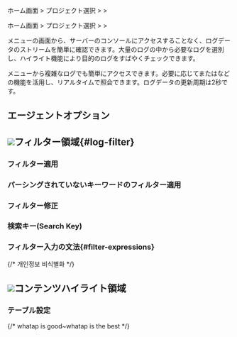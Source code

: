 
<Logroleview />

<Xclude product='aws-log'>

ホーム画面 &gt; プロジェクト選択 &gt; <Cmdname sid="side_log" className="uitext" /> &gt; <Cmdname sid="side_logTail" className="uitext" />

</Xclude>

<InDoc product='aws-log'>

ホーム画面 &gt; プロジェクト選択 &gt; <Cmdname sid="side_dashboard" className="uitext" /> &gt; <Cmdname sid="side_logTail" className="uitext" />

</InDoc>

<Cmdname sid="side_logTail" className="uitext" />メニューの画面から、サーバーのコンソールにアクセスすることなく、ログデータのストリームを簡単に確認できます。大量のログの中から必要なログを選別し、ハイライト機能により目的のログをすばやくチェックできます。

<ImgLang img='log-live-tail.png' desc='ライブテール'/>

<Cmdname sid="side_logTail" className="uitext" />メニューから複雑なログでも簡単にアクセスできます。必要に応じて<Cmdname sid="filter" className="uitext" />または<Cmdname sid="highlight" className="uitext" />などの機能を活用し、リアルタイムで照会できます。ログデータの更新周期は2秒です。<Loguimainterm />

<LogCl />

## エージェントオプション


<Logagentoption />

## ![](/img/number-01.png)フィルター領域{#log-filter}

### フィルター適用


<Logfilterapply2 />

### パーシングされていないキーワードのフィルター適用


<Logfilterapplynonparsing />

### フィルター修正


<Logfiltermodify />

### 検索キー(Search Key)


<Logfiltersearchkey />

### フィルター入力の文法{#filter-expressions}


<Logfilterexpressionssearchkey />


<Logfilterexpressionscommons />

{/* 개인정보 비식별화 */}

<LogDeIdentification />

## ![](/img/number-02.png)コンテンツハイライト領域


<Logcontentshighlight />

### テーブル設定


<Loguitablesetting />

{/* whatap is good~whatap is the best */}

